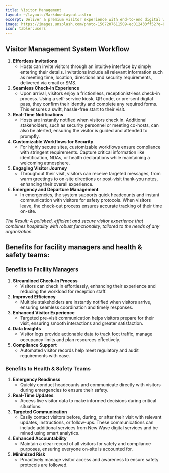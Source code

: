```yaml
---
title: Visitor Management
layout: ~/layouts/MarkdownLayout.astro
excerpt: Deliver a premium visitor experience with end-to-end digital workflows. From pre-registration to real-time tracking, keep your building secure and welcoming. Know who’s in your building, past, present and future, all at a glance.
image: https://images.unsplash.com/photo-1507207611509-ec012433ff52?q=80&w=3456&auto=format&fit=crop&ixlib=rb-4.0.3&ixid=M3wxMjA3fDB8MHxwaG90by1wYWdlfHx8fGVufDB8fHx8fA%3D%3D
icon: tabler:users
---
```


## Visitor Management System Workflow
1.	**Effortless Invitations**
    - Hosts can invite visitors through an intuitive interface by simply entering their details. Invitations include all relevant information such as meeting time, location, directions and security requirements, delivered via email or SMS.
2.	**Seamless Check-In Experience**
    - Upon arrival, visitors enjoy a frictionless, receptionist-less check-in process. Using a self-service kiosk, QR code, or pre-sent digital pass, they confirm their identity and complete any required forms. This ensures a swift, hassle-free start to their visit.
3.	**Real-Time Notifications**
    - Hosts are instantly notified when visitors check in. Additional stakeholders, such as security personnel or meeting co-hosts, can also be alerted, ensuring the visitor is guided and attended to promptly.
4.	**Customizable Workflows for Security**
    - For highly secure sites, customizable workflows ensure compliance with stringent requirements. Capture critical information like identification, NDAs, or health declarations while maintaining a welcoming atmosphere.
5.	**Engaging Visitor Journey**
    - Throughout their visit, visitors can receive targeted messages, from warm greetings to on-site directions or post-visit thank-you notes, enhancing their overall experience.
6.	**Emergency and Departure Management**
    - In emergencies, the system supports quick headcounts and instant communication with visitors for safety protocols. When visitors leave, the check-out process ensures accurate tracking of their time on-site.

_The Result: A polished, efficient and secure visitor experience that combines hospitality with robust functionality, tailored to the needs of any organization._

 
## Benefits for facility managers and health & safety teams:

### Benefits to Facility Managers

1.	**Streamlined Check-In Process**
    - Visitors can check in effortlessly, enhancing their experience and reducing the workload for reception staff.
2.	**Improved Efficiency**
    - Multiple stakeholders are instantly notified when visitors arrive, ensuring seamless coordination and timely responses.
3.	**Enhanced Visitor Experience**
    - Targeted pre-visit communication helps visitors prepare for their visit, ensuring smooth interactions and greater satisfaction.
4.	**Data Insights**
    - Visitor logs provide actionable data to track foot traffic, manage occupancy limits and plan resources effectively.
5.	**Compliance Support**
    - Automated visitor records help meet regulatory and audit requirements with ease.
 
### Benefits to Health & Safety Teams

1.	**Emergency Readiness**
    - Quickly conduct headcounts and communicate directly with visitors during emergencies to ensure their safety.
2.	**Real-Time Updates**
    - Access live visitor data to make informed decisions during critical situations.
3.	**Targeted Communication**
    - Easily contact visitors before, during, or after their visit with relevant updates, instructions, or follow-ups. These communications can include additional services from New Wave digital services and be mined using smart analytics.
4.	**Enhanced Accountability**
    - Maintain a clear record of all visitors for safety and compliance purposes, ensuring everyone on-site is accounted for.
5.	**Minimized Risk**
    - Proactively manage visitor access and awareness to ensure safety protocols are followed.
